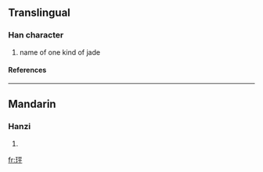 ==Translingual==
===Han character===
{{Han char|rn=96|rad=玉|as=05|sn=9|four=1114<sub>9</sub>|canj=一土一火十 (MGMFJ)}}
# name of one kind of jade
====References====
{{Han ref|kx=0728.280|dkj=20893|dj=1140.240|hdz=21106.030|uh=73B6|ud=29622|bh=CFCC|bd=53196}}

----
==Mandarin==
===Hanzi===
{{cmn-hanzi|pin=[[píng]] ([[ping2]])|wg=p'ing<sup>2</sup>}}
# {{defn|Mandarin}}

[[fr:玶]]
